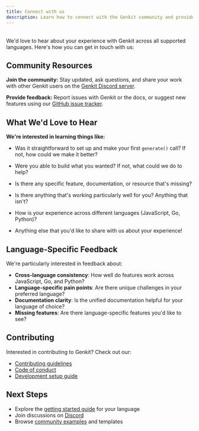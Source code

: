 ```yaml
---
title: Connect with us
description: Learn how to connect with the Genkit community and provide feedback on your experience across JavaScript, Go, and Python, including Discord and GitHub resources.
---
```



<div style="display: flex; justify-content: space-between; align-items: center; gap: 1rem; margin: 1rem 0 1rem 0;">
  <LanguageSelector />
  <CopyMarkdownButton />
</div>

We'd love to hear about your experience with Genkit across all supported languages. Here's how you can get in touch with us:

## Community Resources

**Join the community:** Stay updated, ask questions, and share your work with other Genkit users on the [Genkit Discord server](https://discord.gg/qXt5zzQKpc).

**Provide feedback:** Report issues with Genkit or the docs, or suggest new features using our [GitHub issue tracker](https://github.com/firebase/genkit/issues).

## What We'd Love to Hear

**We're interested in learning things like:**

- Was it straightforward to set up and make your first `generate()` call? If not, how could we make it better?

- Were you able to build what you wanted? If not, what could we do to help?

- Is there any specific feature, documentation, or resource that's missing?

- Is there anything that's working particularly well for you? Anything that isn't?

- How is your experience across different languages (JavaScript, Go, Python)?

- Anything else that you'd like to share with us about your experience!

## Language-Specific Feedback

We're particularly interested in feedback about:

- **Cross-language consistency**: How well do features work across JavaScript, Go, and Python?
- **Language-specific pain points**: Are there unique challenges in your preferred language?
- **Documentation clarity**: Is the unified documentation helpful for your language of choice?
- **Missing features**: Are there language-specific features you'd like to see?

## Contributing

Interested in contributing to Genkit? Check out our:

- [Contributing guidelines](https://github.com/firebase/genkit/blob/main/CONTRIBUTING.md)
- [Code of conduct](https://github.com/firebase/genkit/blob/main/CODE_OF_CONDUCT.md)
- [Development setup guide](https://github.com/firebase/genkit/blob/main/docs/DEVELOPMENT.md)

## Next Steps

- Explore the [getting started guide](/unified-docs/get-started) for your language
- Join discussions on [Discord](https://discord.gg/qXt5zzQKpc)
- Browse [community examples](https://github.com/firebase/genkit/tree/main/samples) and templates